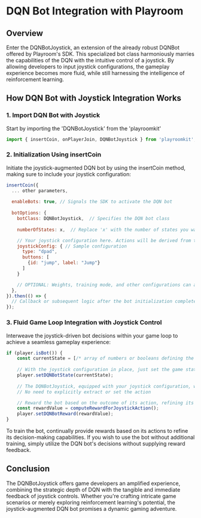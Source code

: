 # DQN Bot Integration with Playroom
## Overview
Enter the DQNBotJoystick, an extension of the already robust DQNBot offered by Playroom's SDK. 
This specialized bot class harmoniously marries the capabilities of the DQN with the intuitive control of a joystick. 
By allowing developers to input joystick configurations, the gameplay experience becomes more fluid, while still harnessing the intelligence of reinforcement learning.

## How DQN Bot with Joystick Integration Works

### 1. Import DQN Bot with Joystick
Start by importing the 'DQNBotJoystick' from the 'playroomkit'

```js
import { insertCoin, onPlayerJoin, DQNBotJoystick } from 'playroomkit';
```

### 2. Initialization Using insertCoin
Initiate the joystick-augmented DQN bot by using the insertCoin method, making sure to include your joystick configuration:

```js
insertCoin({
  ... other parameters,
  
  enableBots: true, // Signals the SDK to activate the DQN bot
  
  botOptions: {
    botClass: DQNBotJoystick,  // Specifies the DQN bot class
    
    numberOfStates: x,  // Replace 'x' with the number of states you want to pass to the agent.

    // Your joystick configuration here. Actions will be derived from this joystick config.
    joystickConfig: { // Sample configuration
      type: "dpad",
      buttons: [
        {id: "jump", label: "Jump"}
      ]
    }

    // OPTIONAL: Weights, training mode, and other configurations can also be passed as DQN Bot
  },
}).then(() => {
  // Callback or subsequent logic after the bot initialization completes
});
```


### 3. Fluid Game Loop Integration with Joystick Control
Interweave the joystick-driven bot decisions within your game loop to achieve a seamless gameplay experience:

```js
if (player.isBot()) {
    const currentState = [/* array of numbers or booleans defining the game state */];
    
    // With the joystick configuration in place, just set the game state
    player.setDQNBotState(currentState);
    
    // The DQNBotJoystick, equipped with your joystick configuration, will automatically set the corresponding action
    // No need to explicitly extract or set the action

    // Reward the bot based on the outcome of its action, refining its decision-making process
    const rewardValue = computeRewardForJoystickAction();
    player.setDQNBotReward(rewardValue);
}
```

To train the bot, continually provide rewards based on its actions to refine its decision-making capabilities. 
If you wish to use the bot without additional training, simply utilize the DQN bot's decisions without supplying reward feedback.

## Conclusion
The DQNBotJoystick offers game developers an amplified experience, combining the strategic depth of DQN with the tangible and immediate feedback of joystick controls. 
Whether you're crafting intricate game scenarios or merely exploring reinforcement learning's potential, the joystick-augmented DQN bot promises a dynamic gaming adventure.